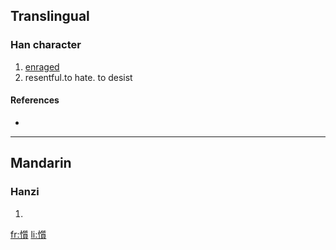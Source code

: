 ==Translingual==

===Han character===
{{Han char|rn=61|rad=心|as=15|sn=18|four=9208<sub>6</sub>|canj=心竹中金 (PHLC)}}

# [[enraged]]
# resentful.to hate. to desist

====References====
* {{Han ref|kx=0407.230|dkj=11406|dj=0748.140|hdz=42367.140|uh=61EB|ud=25067|bh=EFCE|bd=61390}}

----

==Mandarin==

===Hanzi===
{{cmn-hanzi|pin=[[zhí]] ([[zhi2]])|wg=chih<sup>2</sup>}}

# {{defn|Mandarin|sort=心15}}

[[fr:懫]]
[[li:懫]]